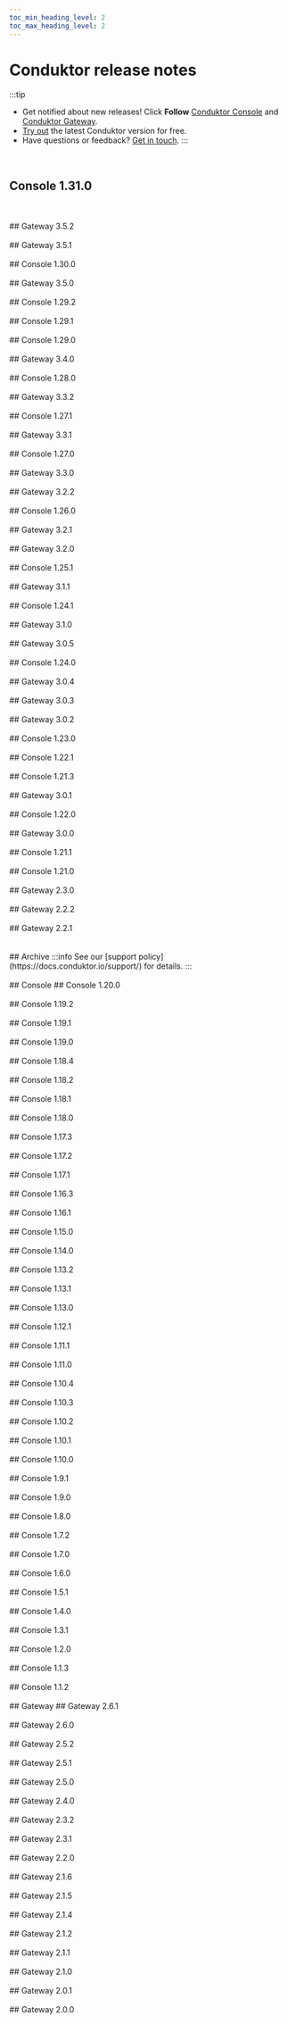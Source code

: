 ```yaml
---
toc_min_heading_level: 2
toc_max_heading_level: 2
---
```




# Conduktor release notes

:::tip
- Get notified about new releases! Click **Follow** [Conduktor Console](https://support.conduktor.io/hc/en-gb/sections/16400553827473-Conduktor-Console) and [Conduktor Gateway](https://support.conduktor.io/hc/en-gb/sections/16400521075217-Conduktor-Gateway).
- [Try out](https://www.conduktor.io/get-started/) the latest Conduktor version for free.
- Have questions or feedback? [Get in touch](https://support.conduktor.io/hc/en-gb/requests/new).
:::

<br />

## Console 1.31.0
<Console1310 />
<br />
<br />
## Gateway 3.5.2
<Gateway352 />
<br />
<br />
## Gateway 3.5.1
<Gateway351 />
<br />
<br />
## Console 1.30.0
<Console1300 />
<br />
<br />
## Gateway 3.5.0
<Gateway350 />
<br />
<br />
## Console 1.29.2
<Console1292 />
<br />
<br />
## Console 1.29.1
<Console1291 />
<br />
<br />
## Console 1.29.0
<Console1290 />
<br />
<br />
## Gateway 3.4.0
<Gateway340 />
<br />
<br />
## Console 1.28.0
<Console1280 />
<br />
<br />
## Gateway 3.3.2
<Gateway332 />
<br />
<br />
## Console 1.27.1
<Console1271 />
<br />
<br />
## Gateway 3.3.1
<Gateway331 />
<br />
<br />
## Console 1.27.0
<Console1270 />
<br />
<br />
## Gateway 3.3.0
<Gateway330 />
<br />
<br />
## Gateway 3.2.2
<Gateway322 />
<br />
<br />
## Console 1.26.0
<Console1260 />
<br />
<br />
## Gateway 3.2.1
<Gateway321 />
<br />
<br />
## Gateway 3.2.0
<Gateway320 />
<br />
<br />
## Console 1.25.1
<Console1251 />
<br />
<br />
## Gateway 3.1.1
<Gateway311 />
<br />
<br />
## Console 1.24.1
<Console1241 />
<br />
<br />
## Gateway 3.1.0
<Gateway310 />
<br />
<br />
## Gateway 3.0.5
<Gateway305 />
<br />
<br />
## Console 1.24.0
<Console1240 />
<br />
<br />
## Gateway 3.0.4
<Gateway304 />
<br />
<br />
## Gateway 3.0.3
<Gateway303 />
<br />
<br />
## Gateway 3.0.2
<Gateway302 />
<br />
<br />
## Console 1.23.0
<Console1230 />
<br />
<br />
## Console 1.22.1
<Console1221 />
<br />
<br />
## Console 1.21.3
<Console1213 />
<br />
<br />
## Gateway 3.0.1
<Gateway301 />
<br />
<br />
## Console 1.22.0
<Console1220 />
<br />
<br />
## Gateway 3.0.0
<Gateway300 />
<br />
<br />
## Console 1.21.1
<Console1211 />
<br />
<br />
## Console 1.21.0
<Console1210 />
<br />
<br />
## Gateway 2.3.0
<Gateway230 />
<br />
<br />
## Gateway 2.2.2
<Gateway222 />
<br />
<br />
## Gateway 2.2.1
<Gateway221 />
<br />
<br />
<br />
## Archive
:::info
See our [support policy](https://docs.conduktor.io/support/) for details.
:::
<br />
<br />
## Console
## Console 1.20.0
<Console1200 />
<br />
<br />
## Console 1.19.2
<Console1192 />
<br />
<br />
## Console 1.19.1
<Console1191 />
<br />
<br />
## Console 1.19.0
<Console1190 />
<br />
<br />
## Console 1.18.4
<Console1184 />
<br />
<br />
## Console 1.18.2
<Console1182 />
<br />
<br />
## Console 1.18.1
<Console1181 />
<br />
<br />
## Console 1.18.0
<Console1180 />
<br />
<br />
## Console 1.17.3
<Console1173 />
<br />
<br />
## Console 1.17.2
<Console1172 />
<br />
<br />
## Console 1.17.1
<Version1171 />
<br />
<br />
## Console 1.16.3
<Version1163 />
<br />
<br />
## Console 1.16.1
<Version1161 />
<br />
<br />
## Console 1.15.0
<Version1150 />
<br />
<br />
## Console 1.14.0
<Version1140 />
<br />
<br />
## Console 1.13.2
<Version1132 />
<br />
<br />
## Console 1.13.1
<Version1131 />
<br />
<br />
## Console 1.13.0
<Version1130 />
<br />
<br />
## Console 1.12.1
<Version1121 />
<br />
<br />
## Console 1.11.1
<Version1111 />
<br />
<br />
## Console 1.11.0
<Version1110 />
<br />
<br />
## Console 1.10.4
<Version1104 />
<br />
<br />
## Console 1.10.3
<Version1103 />
<br />
<br />
## Console 1.10.2
<Version1102 />
<br />
<br />
## Console 1.10.1
<Version1101 />
<br />
<br />
## Console 1.10.0
<Version1100 />
<br />
<br />
## Console 1.9.1
<Version191 />
<br />
<br />
## Console 1.9.0
<Version190 />
<br />
<br />
## Console 1.8.0
<Version180 />
<br />
<br />
## Console 1.7.2
<Version172 />
<br />
<br />
## Console 1.7.0
<Version170 />
<br />
<br />
## Console 1.6.0
<Version160 />
<br />
<br />
## Console 1.5.1
<Version151 />
<br />
<br />
## Console 1.4.0
<Version140 />
<br />
<br />
## Console 1.3.1
<Version131 />
<br />
<br />
## Console 1.2.0
<Version120 />
<br />
<br />
## Console 1.1.3
<Version113 />
<br />
<br />
## Console 1.1.2
<Version112 />
<br />
<br />
## Gateway
## Gateway 2.6.1
<Gateway261 />
<br />
<br />
## Gateway 2.6.0
<Gateway260 />
<br />
<br />
## Gateway 2.5.2
<Gateway252 />
<br />
<br />
## Gateway 2.5.1
<Gateway251 />
<br />
<br />
## Gateway 2.5.0
<Gateway250 />
<br />
<br />
## Gateway 2.4.0
<Gateway240 />
<br />
<br />
## Gateway 2.3.2
<Gateway232 />
<br />
<br />
## Gateway 2.3.1
<Gateway231 />
<br />
<br />
## Gateway 2.2.0
<Gateway220 />
<br />
<br />
## Gateway 2.1.6
<Gateway216 />
<br />
<br />
## Gateway 2.1.5
<Gateway215 />
<br />
<br />
## Gateway 2.1.4
<Gateway214 />
<br />
<br />
## Gateway 2.1.2
<Gateway212 />
<br />
<br />
## Gateway 2.1.1
<Gateway211 />
<br />
<br />
## Gateway 2.1.0
<Gateway210 />
<br />
<br />
## Gateway 2.0.1
<Gateway201 />
<br />
<br />
## Gateway 2.0.0
<Gateway200 />